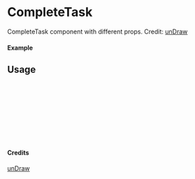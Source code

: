 
<Meta of={CompleteTask} title="unDraw/CompleteTask" />

# CompleteTask

CompleteTask component with different props.
Credit: [unDraw](https://undraw.co/illustrations)

#### Example

<Canvas of={CompleteTask.Primary} />

## Usage

```ts
import { CompleteTask } from "yadl-ui";

const Example = () => {
  return (
      <CompleteTask />
  );
};

export default Example;
```

#### Credits
[unDraw](https://undraw.co/illustrations)
